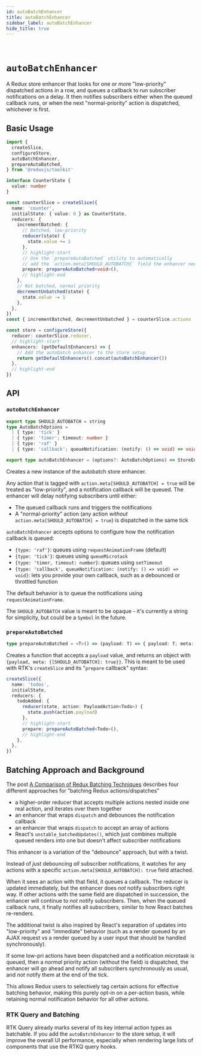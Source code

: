 ```yaml
---
id: autoBatchEnhancer
title: autoBatchEnhancer
sidebar_label: autoBatchEnhancer
hide_title: true
---
```


&nbsp;

# `autoBatchEnhancer`

A Redux store enhancer that looks for one or more "low-priority" dispatched actions in a row, and queues a callback to run subscriber notifications on a delay. It then notifies subscribers either when the queued callback runs, or when the next "normal-priority" action is dispatched, whichever is first.

## Basic Usage

```ts
import {
  createSlice,
  configureStore,
  autoBatchEnhancer,
  prepareAutoBatched,
} from '@reduxjs/toolkit'

interface CounterState {
  value: number
}

const counterSlice = createSlice({
  name: 'counter',
  initialState: { value: 0 } as CounterState,
  reducers: {
    incrementBatched: {
      // Batched, low-priority
      reducer(state) {
        state.value += 1
      },
      // highlight-start
      // Use the `prepareAutoBatched` utility to automatically
      // add the `action.meta[SHOULD_AUTOBATCH]` field the enhancer needs
      prepare: prepareAutoBatched<void>(),
      // highlight-end
    },
    // Not batched, normal priority
    decrementUnbatched(state) {
      state.value -= 1
    },
  },
})
const { incrementBatched, decrementUnbatched } = counterSlice.actions

const store = configureStore({
  reducer: counterSlice.reducer,
  // highlight-start
  enhancers: (getDefaultEnhancers) => {
    // Add the autobatch enhancer to the store setup
    return getDefaultEnhancers().concat(autoBatchEnhancer())
  },
  // highlight-end
})
```

## API

### `autoBatchEnhancer`

```ts title="autoBatchEnhancer signature" no-transpile
export type SHOULD_AUTOBATCH = string
type AutoBatchOptions =
  | { type: 'tick' }
  | { type: 'timer'; timeout: number }
  | { type: 'raf' }
  | { type: 'callback'; queueNotification: (notify: () => void) => void }

export type autoBatchEnhancer = (options?: AutoBatchOptions) => StoreEnhancer
```

Creates a new instance of the autobatch store enhancer.

Any action that is tagged with `action.meta[SHOULD_AUTOBATCH] = true` will be treated as "low-priority", and a notification callback will be queued. The enhancer will delay notifying subscribers until either:

- The queued callback runs and triggers the notifications
- A "normal-priority" action (any action _without_ `action.meta[SHOULD_AUTOBATCH] = true`) is dispatched in the same tick

`autoBatchEnhancer` accepts options to configure how the notification callback is queued:

- `{type: 'raf'}`: queues using `requestAnimationFrame` (default)
- `{type: 'tick'}`: queues using `queueMicrotask`
- `{type: 'timer, timeout: number}`: queues using `setTimeout`
- `{type: 'callback', queueNotification: (notify: () => void) => void}`: lets you provide your own callback, such as a debounced or throttled function

The default behavior is to queue the notifications using `requestAnimationFrame`.

The `SHOULD_AUTOBATCH` value is meant to be opaque - it's currently a string for simplicity, but could be a `Symbol` in the future.

### `prepareAutoBatched`

```ts title="prepareAutoBatched signature" no-transpile
type prepareAutoBatched = <T>() => (payload: T) => { payload: T; meta: unknown }
```

Creates a function that accepts a `payload` value, and returns an object with `{payload, meta: {[SHOULD_AUTOBATCH]: true}}`. This is meant to be used with RTK's `createSlice` and its "`prepare` callback" syntax:

```ts no-transpile
createSlice({
  name: 'todos',
  initialState,
  reducers: {
    todoAdded: {
      reducer(state, action: PayloadAction<Todo>) {
        state.push(action.payload)
      },
      // highlight-start
      prepare: prepareAutoBatched<Todo>(),
      // highlight-end
    },
  },
})
```

## Batching Approach and Background

The post [A Comparison of Redux Batching Techniques](https://blog.isquaredsoftware.com/2020/01/blogged-answers-redux-batching-techniques/) describes four different approaches for "batching Redux actions/dispatches"

- a higher-order reducer that accepts multiple actions nested inside one real action, and iterates over them together
- an enhancer that wraps `dispatch` and debounces the notification callback
- an enhancer that wraps `dispatch` to accept an array of actions
- React's `unstable_batchedUpdates()`, which just combines multiple queued renders into one but doesn't affect subscriber notifications

This enhancer is a variation of the "debounce" approach, but with a twist.

Instead of _just_ debouncing _all_ subscriber notifications, it watches for any actions with a specific `action.meta[SHOULD_AUTOBATCH]: true` field attached.

When it sees an action with that field, it queues a callback. The reducer is updated immediately, but the enhancer does _not_ notify subscribers right way. If other actions with the same field are dispatched in succession, the enhancer will continue to _not_ notify subscribers. Then, when the queued callback runs, it finally notifies all subscribers, similar to how React batches re-renders.

The additional twist is also inspired by React's separation of updates into "low-priority" and "immediate" behavior (such as a render queued by an AJAX request vs a render queued by a user input that should be handled synchronously).

If some low-pri actions have been dispatched and a notification microtask is queued, then a _normal_ priority action (without the field) is dispatched, the enhancer will go ahead and notify all subscribers synchronously as usual, and _not_ notify them at the end of the tick.

This allows Redux users to selectively tag certain actions for effective batching behavior, making this purely opt-in on a per-action basis, while retaining normal notification behavior for all other actions.

### RTK Query and Batching

RTK Query already marks several of its key internal action types as batchable. If you add the `autoBatchEnhancer` to the store setup, it will improve the overall UI performance, especially when rendering large lists of components that use the RTKQ query hooks.
